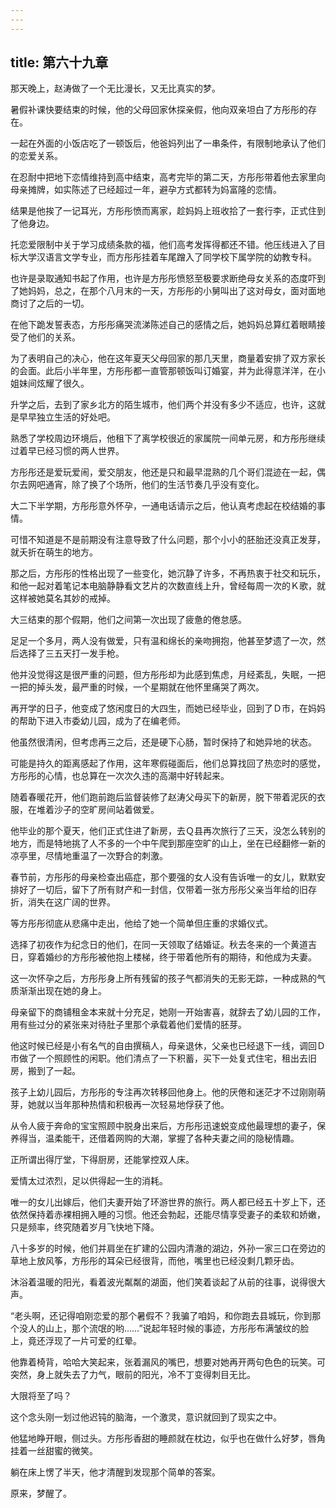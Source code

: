 ```yaml
---
---
---
```

title: 第六十九章
---




那天晚上，赵涛做了一个无比漫长，又无比真实的梦。

暑假补课快要结束的时候，他的父母回家休探亲假，他向双亲坦白了方彤彤的存在。

一起在外面的小饭店吃了一顿饭后，他爸妈列出了一串条件，有限制地承认了他们的恋爱关系。

在忍耐中把地下恋情维持到高中结束，高考完毕的第二天，方彤彤带着他去家里向母亲摊牌，如实陈述了已经超过一年，避孕方式都转为妈富隆的恋情。

结果是他挨了一记耳光，方彤彤愤而离家，趁妈妈上班收拾了一套行李，正式住到了他身边。

托恋爱限制中关于学习成绩条款的福，他们高考发挥得都还不错。他压线进入了目标大学汉语言文学专业，而方彤彤挂着车尾蹭入了同学校下属学院的幼教专科。

也许是录取通知书起了作用，也许是方彤彤愤怒至极要求断绝母女关系的态度吓到了她妈妈，总之，在那个八月末的一天，方彤彤的小舅叫出了这对母女，面对面地商讨了之后的一切。

在他下跪发誓表态，方彤彤痛哭流涕陈述自己的感情之后，她妈妈总算红着眼睛接受了他们的关系。

为了表明自己的决心，他在这年夏天父母回家的那几天里，商量着安排了双方家长的会面。此后小半年里，方彤彤都一直管那顿饭叫订婚宴，并为此得意洋洋，在小姐妹间炫耀了很久。

升学之后，去到了家乡北方的陌生城市，他们两个并没有多少不适应，也许，这就是早早独立生活的好处吧。

熟悉了学校周边环境后，他租下了离学校很近的家属院一间单元房，和方彤彤继续过着早已经习惯的两人世界。

方彤彤还是爱玩爱闹，爱交朋友，他还是只和最早混熟的几个哥们混迹在一起，偶尔去网吧通宵，除了换了个场所，他们的生活节奏几乎没有变化。

大二下半学期，方彤彤意外怀孕，一通电话请示之后，他认真考虑起在校结婚的事情。

可惜不知道是不是前期没有注意导致了什么问题，那个小小的胚胎还没真正发芽，就夭折在萌生的地方。

那之后，方彤彤的性格出现了一些变化，她沉静了许多，不再热衷于社交和玩乐，和他一起对着笔记本电脑静静看文艺片的次数直线上升，曾经每周一次的Ｋ歌，就这样被她莫名其妙的戒掉。

大三结束的那个假期，他们之间第一次出现了疲惫的倦怠感。

足足一个多月，两人没有做爱，只有温和绵长的亲吻拥抱，他甚至梦遗了一次，然后选择了三五天打一发手枪。

他并没觉得这是很严重的问题，但方彤彤却为此感到焦虑，月经紊乱，失眠，一把一把的掉头发，最严重的时候，一个星期就在他怀里痛哭了两次。

再开学的日子，他变成了悠闲度日的大四生，而她已经毕业，回到了Ｄ市，在妈妈的帮助下进入市委幼儿园，成为了在编老师。

他虽然很清闲，但考虑再三之后，还是硬下心肠，暂时保持了和她异地的状态。

可能是持久的距离感起了作用，这年寒假碰面后，他们总算找回了热恋时的感觉，方彤彤的心情，也总算在一次次久违的高潮中好转起来。

随着春暖花开，他们跑前跑后监督装修了赵涛父母买下的新房，脱下带着泥灰的衣服，在堆着沙子的空旷房间站着做爱。

他毕业的那个夏天，他们正式住进了新房，去Ｑ县再次旅行了三天，没怎么转别的地方，而是特地挑了人不多的一个中午爬到那座空旷的山上，坐在已经翻修一新的凉亭里，尽情地重温了一次野合的刺激。

春节前，方彤彤的母亲检查出癌症，那个要强的女人没有告诉唯一的女儿，默默安排好了一切后，留下了所有财产和一封信，仅带着一张方彤彤父亲当年给的旧存折，消失在这广阔的世界。

等方彤彤彻底从悲痛中走出，他给了她一个简单但庄重的求婚仪式。

选择了初夜作为纪念日的他们，在同一天领取了结婚证。秋去冬来的一个黄道吉日，穿着婚纱的方彤彤被他抱上楼梯，终于带着他所有的期待，和他成为夫妻。

这一次怀孕之后，方彤彤身上所有残留的孩子气都消失的无影无踪，一种成熟的气质渐渐出现在她的身上。

母亲留下的商铺租金本来就十分充足，她刚一开始害喜，就辞去了幼儿园的工作，用有些过分的紧张来对待肚子里那个承载着他们爱情的胚芽。

他这时候已经是小有名气的自由撰稿人，母亲退休，父亲也已经退下一线，调回Ｄ市做了一个照顾性的闲职。他们清点了一下积蓄，买下一处复式住宅，租出去旧房，搬到了一起。

孩子上幼儿园后，方彤彤的专注再次转移回他身上。他的厌倦和迷茫才不过刚刚萌芽，她就以当年那种热情和积极再一次轻易地俘获了他。

从令人疲于奔命的宝宝照顾中脱身出来后，方彤彤迅速蜕变成他最理想的妻子，保养得当，温柔能干，还借着网购的大潮，掌握了各种夫妻之间的隐秘情趣。

正所谓出得厅堂，下得厨房，还能掌控双人床。

爱情太过浓烈，足以供得起一生的消耗。

唯一的女儿出嫁后，他们夫妻开始了环游世界的旅行。两人都已经五十岁上下，还依然保持着赤裸相拥入睡的习惯。他还会勃起，还能尽情享受妻子的柔软和娇嫩，只是频率，终究随着岁月飞快地下降。

八十多岁的时候，他们并肩坐在扩建的公园内清澈的湖边，外孙一家三口在旁边的草地上放风筝，方彤彤的耳朵已经很背，而他，嘴里也已经没剩几颗牙齿。

沐浴着温暖的阳光，看着波光粼粼的湖面，他们笑着谈起了从前的往事，说得很大声。

“老头啊，还记得咱刚恋爱的那个暑假不？我骗了咱妈，和你跑去县城玩，你到那个没人的山上，那个流氓的哟……”说起年轻时候的事迹，方彤彤布满皱纹的脸上，竟还浮现了一片可爱的红晕。

他靠着椅背，哈哈大笑起来，张着漏风的嘴巴，想要对她再开两句色色的玩笑。可突然，身上就失去了力气，眼前的阳光，冷不丁变得刺目无比。

大限将至了吗？

这个念头刚一划过他迟钝的脑海，一个激灵，意识就回到了现实之中。

他猛地睁开眼，侧过头。方彤彤香甜的睡颜就在枕边，似乎也在做什么好梦，唇角挂着一丝甜蜜的微笑。

躺在床上愣了半天，他才清醒到发现那个简单的答案。

原来，梦醒了。
